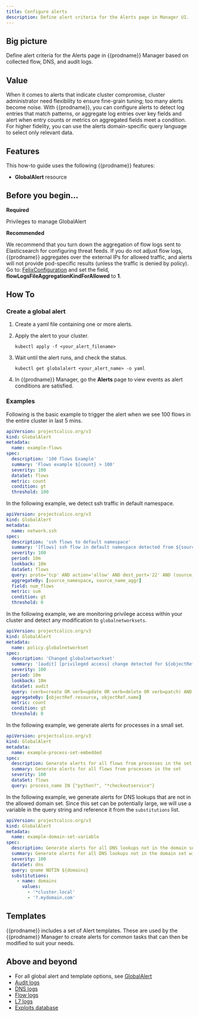 ```yaml
---
title: Configure alerts
description: Define alert criteria for the Alerts page in Manager UI.
---
```


## Big picture

Define alert criteria for the Alerts page in {{prodname}} Manager based on collected flow, DNS, and audit logs.

## Value

When it comes to alerts that indicate cluster compromise, cluster administrator need flexibility to ensure fine-grain tuning; too many alerts become noise. With {{prodname}}, you can configure alerts to detect log entries that match patterns, or aggregate log entries over key fields and alert when entry counts or metrics on aggregated fields meet a condition. For higher fidelity, you can use the alerts domain-specific query language to select only relevant data.

## Features

This how-to guide uses the following {{prodname}} features:

- **GlobalAlert** resource

## Before you begin...

**Required**

Privileges to manage GlobalAlert

**Recommended**

We recommend that you turn down the aggregation of flow logs sent to Elasticsearch for configuring threat feeds. If you do not adjust flow logs, {{prodname}} aggregates over the external IPs for allowed traffic, and alerts will not provide pod-specific results (unless the traffic is denied by policy). Go to: [FelixConfiguration](../reference/resources/felixconfig.mdx) and set the field, **flowLogsFileAggregationKindForAllowed** to **1**.

## How To

### Create a global alert

1. Create a yaml file containing one or more alerts.
1. Apply the alert to your cluster.

   ```bash-plain-text
   kubectl apply -f <your_alert_filename>
   ```

1. Wait until the alert runs, and check the status.

   ```bash-plain-text
   kubectl get globalalert <your_alert_name> -o yaml
   ```

1. In {{prodname}} Manager, go the **Alerts** page to view events
   as alert conditions are satisfied.

### Examples

Following is the basic example to trigger the alert when we see 100 flows in the entire cluster in last 5 mins.

```yaml
apiVersion: projectcalico.org/v3
kind: GlobalAlert
metadata:
  name: example-flows
spec:
  description: '100 flows Example'
  summary: 'Flows example ${count} > 100'
  severity: 100
  dataSet: flows
  metric: count
  condition: gt
  threshold: 100
```

In the following example, we detect ssh traffic in default namespace.

```yaml
apiVersion: projectcalico.org/v3
kind: GlobalAlert
metadata:
  name: network.ssh
spec:
  description: 'ssh flows to default namespace'
  summary: '[flows] ssh flow in default namespace detected from ${source_namespace}/${source_name_aggr}'
  severity: 100
  period: 10m
  lookback: 10m
  dataSet: flows
  query: proto='tcp' AND action='allow' AND dest_port='22' AND (source_namespace='default' OR dest_namespace='default') AND reporter=src
  aggregateBy: [source_namespace, source_name_aggr]
  field: num_flows
  metric: sum
  condition: gt
  threshold: 0
```

In the following example, we are monitoring privilege access within your cluster and detect any modification to `globalnetworksets`.

```yaml
apiVersion: projectcalico.org/v3
kind: GlobalAlert
metadata:
  name: policy.globalnetworkset
spec:
  description: 'Changed globalnetworkset'
  summary: '[audit] [privileged access] change detected for ${objectRef.resource} ${objectRef.name}'
  severity: 100
  period: 10m
  lookback: 10m
  dataSet: audit
  query: (verb=create OR verb=update OR verb=delete OR verb=patch) AND "objectRef.resource"=globalnetworksets
  aggregateBy: [objectRef.resource, objectRef.name]
  metric: count
  condition: gt
  threshold: 0
```

In the following example, we generate alerts for processes in a small set.

```yaml
apiVersion: projectcalico.org/v3
kind: GlobalAlert
metadata:
  name: example-process-set-embedded
spec:
  description: Generate alerts for all flows from processes in the set
  summary: Generate alerts for all flows from processes in the set
  severity: 100
  dataSet: flows
  query: process_name IN {"python?", "*checkoutservice"}
```

In the following example, we generate alerts for DNS lookups that are not in the allowed domain set.
Since this set can be potentially large, we will use a variable in the query string and reference it from the `substitutions` list.

```yaml
apiVersion: projectcalico.org/v3
kind: GlobalAlert
metadata:
  name: example-domain-set-variable
spec:
  description: Generate alerts for all DNS lookups not in the domain set
  summary: Generate alerts for all DNS lookups not in the domain set with variable
  severity: 100
  dataSet: dns
  query: qname NOTIN ${domains}
  substitutions:
    - name: domains
      values:
        - '*cluster.local'
        - '?.mydomain.com'
```

## Templates

{{prodname}} includes a set of Alert templates. These are used
by the {{prodname}} Manager to create alerts
for common tasks that can then be modified to suit your needs.

## Above and beyond

- For all global alert and template options, see [GlobalAlert](../reference/resources/globalalert.mdx)
- [Audit logs](elastic/audit-overview.mdx)
- [DNS logs](elastic/dns/index.mdx)
- [Flow logs](elastic/flow/index.mdx)
- [L7 logs](elastic/l7/index.mdx)
- [Exploits database](https://www.exploit-db.com/exploits/45925)

